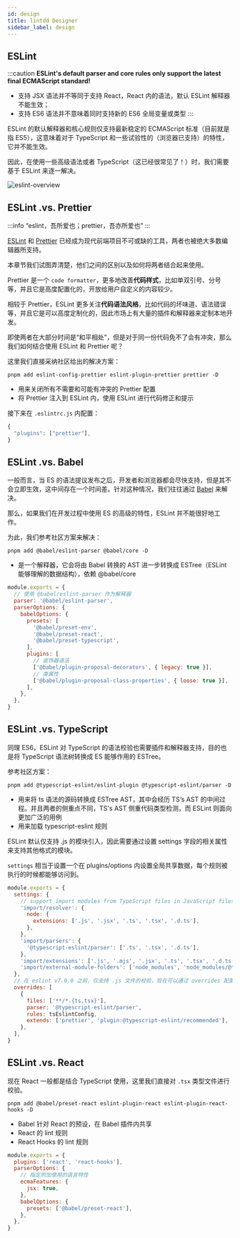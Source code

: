 ```yaml
---
id: design
title: lintdd Designer
sidebar_label: design
---
```



## ESLint

:::caution
**ESLint's default parser and core rules only support the latest final ECMAScript standard!**

- 支持 JSX 语法并不等同于支持 React，React 内的语法，默认 ESLint 解释器不能生效；
- 支持 ES6 语法并不意味着同时支持新的 ES6 全局变量或类型
:::

ESLint 的默认解释器和核心规则仅支持最新稳定的 ECMAScript 标准（目前就是指 ES5），这意味着对于 TypeScript 和一些试验性的（浏览器已支持）的特性，它并不能生效。

因此，在使用一些高级语法或者 TypeScript（这已经很常见了！）时，我们需要基于 ESLint 来逐一解决。

![eslint-overview](/img/repo/eslint-overview.png)

## ESLint .vs. Prettier

:::info
“eslint，吾所爱也；prettier，吾亦所爱也”
:::

[ESLint](https://eslint.org/docs/user-guide/configuring/) 和 [Prettier](https://prettier.io/) 已经成为现代前端项目不可或缺的工具，两者也被绝大多数编辑器所支持。

本章节我们试图弄清楚，他们之间的区别以及如何将两者结合起来使用。

Prettier 是一个 `code formatter`，更多地改善**代码样式**，比如单双引号、分号等，并且它是高度配置化的，开放给用户自定义的内容较少。

相较于 Prettier，ESLint 更多关注**代码语法风格**，比如代码的坏味道、语法错误等，并且它是可以高度定制化的，因此市场上有大量的插件和解释器来定制本地开发。

即使两者在大部分时间是“和平相处”，但是对于同一份代码免不了会有冲突，那么我们如何结合使用 ESLint 和 Prettier 呢？

这里我们直接采纳社区给出的解决方案：

`pnpm add eslint-config-prettier eslint-plugin-prettier prettier -D`

- <HighlightWithCode code="eslint-config-prettier" /> 用来关闭所有不需要和可能有冲突的
  Prettier 配置
- <HighlightWithCode code="eslint-plugin-prettier" /> 将 Prettier 注入到 ESLint 内，使用
  ESLint 进行代码修正和提示

接下来在 `.eslintrc.js` 内配置：

```js
{
  "plugins": ["prettier"],
}
```

## ESLint .vs. Babel

一般而言，当 ES 的语法提议发布之后，开发者和浏览器都会尽快支持，但是其不会立即生效，这中间存在一个时间差。针对这种情况，我们往往通过 [Babel](https://babeljs.io/) 来解决。

那么，如果我们在开发过程中使用 ES 的高级的特性，ESLint 并不能很好地工作。

为此，我们参考社区方案来解决：

`pnpm add @babel/eslint-parser @babel/core -D`

- <HighlightWithCode code="@babel/eslint-parser" /> 是一个解释器，它会将由 Babel
  转换的 AST 进一步转换成 ESTree（ESLint 能够理解的数据结构），依赖 @babel/core

```js
module.exports = {
  // 使用 @babel/eslint-parser 作为解释器
  parser: '@babel/eslint-parser',
  parserOptions: {
    babelOptions: {
      presets: [
        '@babel/preset-env',
        '@babel/preset-react',
        '@babel/preset-typescript',
      ],
      plugins: [
        // 装饰器语法
        ['@babel/plugin-proposal-decorators', { legacy: true }],
        // 类属性
        ['@babel/plugin-proposal-class-properties', { loose: true }],
      ],
    },
  },
}
```

## ESLint .vs. TypeScript

同理 ES6，ESLint 对 TypeScript 的语法校验也需要插件和解释器支持，目的也是将 TypeScript 语法树转换成 ES 能够作用的 ESTree。

参考社区方案：

`pnpm add @typescript-eslint/eslint-plugin @typescript-eslint/parser -D`

- <HighlightWithCode code="@typescript-eslint/parser" /> 用来将 ts 语法的源码转换成
  ESTree AST，其中会经历 TS‘s AST 的中间过程。并且两者的侧重点不同，TS's AST 侧重代码类型检测，而
  ESLint 则面向更加广泛的用例
- <HighlightWithCode code="@typescript-eslint/eslint-plugin" /> 用来加载 typescript-eslint
  规则

ESLint 默认仅支持 .js 的模块引入，因此需要通过设置 settings 字段的相关属性来支持其他格式的模块。

`settings` 相当于设置一个在 plugins/options 内设置全局共享数据，每个规则被执行的时候都能够访问到。

```js
module.exports = {
  settings: {
    // support import modules from TypeScript files in JavaScript files
    'import/resolver': {
      node: {
        extensions: ['.js', '.jsx', '.ts', '.tsx', '.d.ts'],
      },
    },
    'import/parsers': {
      '@typescript-eslint/parser': ['.ts', '.tsx', '.d.ts'],
    },
    'import/extensions': ['.js', '.mjs', '.jsx', '.ts', '.tsx', '.d.ts'],
    'import/external-module-folders': ['node_modules', 'node_modules/@types'],
  },
  // 在 eslint v7.0.0 之前，仅支持 .js 文件的校验，现在可以通过 overrides 配置来支持更多类型文件的验证
  overrides: [
    {
      files: ['**/*.{ts,tsx}'],
      parser: '@typescript-eslint/parser',
      rules: tsEslintConfig,
      extends: ['prettier', 'plugin:@typescript-eslint/recommended'],
    },
  ],
}
```

## ESLint .vs. React

现在 React 一般都是结合 TypeScript 使用，这里我们直接对 `.tsx` 类型文件进行校验。

`pnpm add @babel/preset-react eslint-plugin-react eslint-plugin-react-hooks -D`

- <HighlightWithCode code="@babel/preset-react" /> Babel 针对 React 的预设，在 Babel
  插件内共享
- <HighlightWithCode code="eslint-plugin-react" /> React 的 lint 规则
- <HighlightWithCode code="eslint-plugin-react-hooks" /> React Hooks 的 lint 规则

```js
module.exports = {
  plugins: ['react', 'react-hooks'],
  parserOptions: {
    // 指定附加使用的语言特性
    ecmaFeatures: {
      jsx: true,
    },
    babelOptions: {
      presets: ['@babel/preset-react'],
    },
  },
}
```
